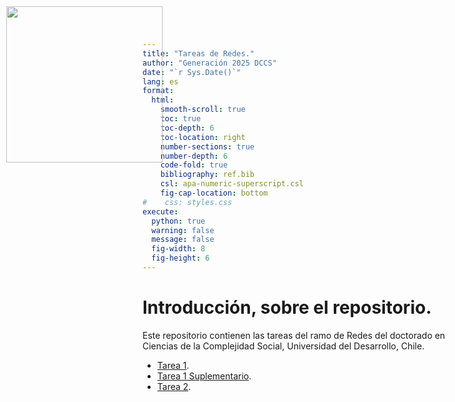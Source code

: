 ```yaml
---
title: "Tareas de Redes."
author: "Generación 2025 DCCS"
date: "`r Sys.Date()`"
lang: es
format:
  html:
    smooth-scroll: true
    toc: true
    toc-depth: 6
    toc-location: right
    number-sections: true
    number-depth: 6
    code-fold: true
    bibliography: ref.bib
    csl: apa-numeric-superscript.csl
    fig-cap-location: bottom
#    css: styles.css
execute:
  python: true
  warning: false
  message: false
  fig-width: 8
  fig-height: 6
---
```

<img src="logo.png" style="width: 250px; position:absolute; top:0; left:0; padding:10px;"/>

# Introducción, sobre el repositorio.

Este repositorio contienen las tareas del ramo de Redes del doctorado en Ciencias de la Complejidad Social, Universidad del Desarrollo, Chile.

- [Tarea 1](https://amarusimonaguerojimenez.github.io/Redes-DCCS/Stage2.html).
- [Tarea 1 Suplementario](https://amarusimonaguerojimenez.github.io/Redes-DCCS/Stage1.html).
- [Tarea 2](https://amarusimonaguerojimenez.github.io/Redes-DCCS/Stage3.html).

